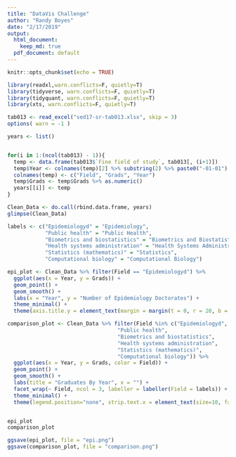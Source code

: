 ```yaml
---
title: "DataVis Challenge"
author: "Randy Boyes"
date: "2/17/2019"
output: 
  html_document: 
    keep_md: true
  pdf_document: default
---
```


```r
knitr::opts_chunk$set(echo = TRUE)
```

```r
library(readxl,warn.conflicts=F, quietly=T)
library(tidyverse, warn.conflicts=F, quietly=T)
library(tidyquant, warn.conflicts=F, quietly=T)
library(xts, warn.conflicts=F, quietly=T)
```

```r
tab013 <- read_excel("sed17-sr-tab013.xlsx", skip = 3)
options( warn = -1 )
```

```r
years <- list()


for(i in 1:(ncol(tab013) - 1)){
  temp <- data.frame(tab013$`Fine field of study`, tab013[, (i+1)])
  temp$Year <- colnames(temp)[2] %>% substring(2) %>% paste0("-01-01") %>% as.Date(format = "%Y-%m-%d")
  colnames(temp) <- c("Field", "Grads", "Year")
  temp$Grads <- temp$Grads %>% as.numeric()
  years[[i]] <- temp
}

Clean_Data <- do.call(rbind.data.frame, years)
glimpse(Clean_Data)
```


```R
labels <- c("Epidemiologyd" = "Epidemiology",
            "Public health" = "Public Health",
            "Biometrics and biostatistics" = "Biometrics and Biostatistics",
            "Health systems administration" = "Health Systems Administration",
            "Statistics (mathematics)" = "Statistics",
            "Computational biology" = "Computational Biology")

epi_plot <- Clean_Data %>% filter(Field == "Epidemiologyd") %>% 
  ggplot(aes(x = Year, y = Grads)) +
  geom_point() +
  geom_smooth() + 
  labs(x = "Year", y = "Number of Epidemiology Doctorates") +
  theme_minimal() +
  theme(axis.title.y = element_text(margin = margin(t = 0, r = 20, b = 0, l = 0)))

comparison_plot <- Clean_Data %>% filter(Field %in% c("Epidemiologyd",
                                   "Public health",
                                   "Biometrics and biostatistics",
                                   "Health systems administration",
                                   "Statistics (mathematics)",
                                   "Computational biology")) %>% 
  ggplot(aes(x = Year, y = Grads, color = Field)) +
  geom_point() +
  geom_smooth() + 
  labs(title = "Graduates By Year", x = "") +
  facet_wrap(~ Field, ncol = 3, labeller = labeller(Field = labels)) +
  theme_minimal() + 
  theme(legend.position="none", strip.text.x = element_text(size=10, face="bold"), axis.title.y = element_text(margin = margin(t = 0, r = 20, b = 0, l = 0)))


epi_plot
comparison_plot

ggsave(epi_plot, file = "epi.png")
ggsave(comparison_plot, file = "comparison.png")

```


